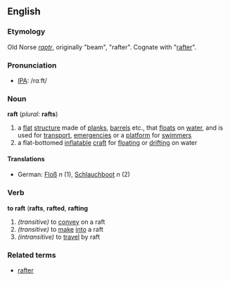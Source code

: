 ==English==
===Etymology===
Old Norse ''[[raptr]]'', originally "beam", "rafter". Cognate with "[[rafter]]".
===Pronunciation===
*[[IPA]]: /rɑːft/
===Noun===
'''raft''' (''plural:'' '''rafts''')
# a [[flat]] [[structure]] made of [[plank]]s, [[barrel]]s etc., that [[float]]s on [[water]], and is used for [[transport]], [[emergency|emergencies]] or a [[platform]] for [[swimmer]]s
# a flat-bottomed [[inflatable]] [[craft]] for [[float]]ing or [[drift]]ing on water
====Translations====
*German: [[Floß]] ''n'' (1), [[Schlauchboot]] ''n'' (2)
===Verb===
'''to raft''' ('''rafts''', '''rafted''', '''rafting'''
#''(transitive)'' to [[convey]] on a raft
#''(transitive)'' to [[make]] [[into]] a raft
#''(intransitive)'' to [[travel]] by raft
===Related terms===
*[[rafter]]